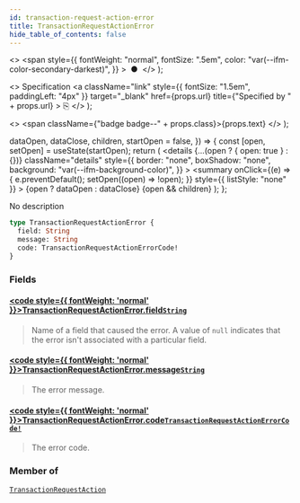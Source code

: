 ```yaml
---
id: transaction-request-action-error
title: TransactionRequestActionError
hide_table_of_contents: false
---
```


  <>
    <span
      style={{
        fontWeight: "normal",
        fontSize: ".5em",
        color: "var(--ifm-color-secondary-darkest)",
      }}
    >
      &nbsp;●&nbsp;
    </span>
  </>
);

  <>
    Specification
    <a
      className="link"
      style={{ fontSize: "1.5em", paddingLeft: "4px" }}
      target="\_blank"
      href={props.url}
      title={"Specified by " + props.url}
    >
      ⎘
    </a>
  </>
);

  <>
    <span className={"badge badge--" + props.class}>{props.text}</span>
  </>
);


  dataOpen,
  dataClose,
  children,
  startOpen = false,
}) => {
  const [open, setOpen] = useState(startOpen);
  return (
    <details
      {...(open ? { open: true } : {})}
      className="details"
      style={{
        border: "none",
        boxShadow: "none",
        background: "var(--ifm-background-color)",
      }}
    >
      <summary
        onClick={(e) => {
          e.preventDefault();
          setOpen((open) => !open);
        }}
        style={{ listStyle: "none" }}
      >
        {open ? dataOpen : dataClose}
      </summary>
      {open && children}
    </details>
  );
};

No description

```graphql
type TransactionRequestActionError {
  field: String
  message: String
  code: TransactionRequestActionErrorCode!
}
```

### Fields

#### [<code style={{ fontWeight: 'normal' }}>TransactionRequestActionError.<b>field</b></code>](#)<Bullet />[`String`](../../../api-reference/miscellaneous/scalars/string) <Badge class="secondary" text="scalar"/>

> Name of a field that caused the error. A value of `null` indicates that the error isn't associated with a particular field.

#### [<code style={{ fontWeight: 'normal' }}>TransactionRequestActionError.<b>message</b></code>](#)<Bullet />[`String`](../../../api-reference/miscellaneous/scalars/string) <Badge class="secondary" text="scalar"/>

> The error message.

#### [<code style={{ fontWeight: 'normal' }}>TransactionRequestActionError.<b>code</b></code>](#)<Bullet />[`TransactionRequestActionErrorCode!`](../../../api-reference/payments/enums/transaction-request-action-error-code) <Badge class="secondary" text="non-null"/> <Badge class="secondary" text="enum"/>

> The error code.

### Member of

[`TransactionRequestAction`](../../../api-reference/payments/objects/transaction-request-action) <Badge class="secondary" text="object"/>
